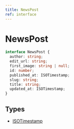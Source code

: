 ```yaml
---
title: NewsPost
ref: interface
---
```


# NewsPost

```ts
interface NewsPost {
  author: string;
  edit_url: string;
  first_image: string | null;
  id: number;
  published_at: ISOTimestamp;
  slug: string;
  title: string;
  updated_at: ISOTimestamp;
}
```

## Types

- [ISOTimestamp](/references/iso-timestamp)

